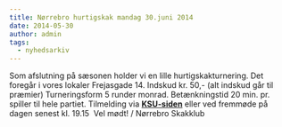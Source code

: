 ```yaml
---
title: Nørrebro hurtigskak mandag 30.juni 2014
date: 2014-05-30
author: admin
tags:
  - nyhedsarkiv
---
```


Som afslutning på sæsonen holder vi en lille hurtigskakturnering. Det foregår i vores lokaler Frejasgade 14. Indskud kr. 50,- (alt indskud går til præmier) Turneringsform 5 runder monrad. Betænkningstid 20 min. pr. spiller til hele partiet. Tilmelding via **[KSU-siden](http://www.ksu.dk/kalender/dotnet/viskalender.aspx?id=1353)** eller ved fremmøde på dagen senest kl. 19.15  Vel mødt! / Nørrebro Skakklub
